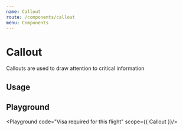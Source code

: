 ```yaml
---
name: Callout
route: /components/callout
menu: Components
---
```



# Callout

Callouts are used to draw attention to critical information

## Usage

<Sandbox>
  <Sandbox.Text>
  </Sandbox.Text>
</Sandbox>

## Playground

<Playground code="<Callout label='Note:'>Visa required for this flight</Callout>" scope={{ Callout }}/>
